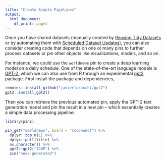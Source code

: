 ```yaml
---
title: "Create Simple Pipelines"
output:
  html_document:
    df_print: paged
---
```


Once you have shared datasets (manually created by [Reusing Tidy Datasets](reuse-tidy-datasets.htm) or by automating them with [Scheduled Dataset Updates](schedule-dataset-updates.html)), you can also consider creating code that depends on one or many pins to further process datasets or pin other objects like visualizations, models, and so on.

For instance, we could use the `worldnews` pin to create a deep learning model on a daily schedule. One of the state-of-the-art language models is [GPT-2](https://openai.com/blog/better-language-models/), which we can also use from R through an experimental [gpt2](https://github.com/javierluraschi/gpt2/) package. First install the package and dependencies,

```r
remotes::install_github("javierluraschi/gpt2")
gpt2::install_gpt2()
```

Then you can retrieve the previous automated pin, apply the GPT-2 text generation model and pin the result in a new pin -- which essentially creates a simple data processing pipeline:

```r
library(pins)

pin_get("worldnews", board = "rsconnect") %>%
  dplyr::top_n(1) %>%
  dplyr::pull(title) %>%
  as.character() %>%
  gpt2::gpt2("124M") %>%
  pin("news-generated")
```
